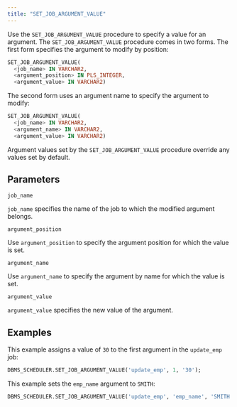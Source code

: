 ```yaml
---
title: "SET_JOB_ARGUMENT_VALUE"
---
```


Use the `SET_JOB_ARGUMENT_VALUE` procedure to specify a value for an argument. The `SET_JOB_ARGUMENT_VALUE` procedure comes in two forms. The first form specifies the argument to modify by position:

```sql
SET_JOB_ARGUMENT_VALUE(
  <job_name> IN VARCHAR2,
  <argument_position> IN PLS_INTEGER,
  <argument_value> IN VARCHAR2)
```

The second form uses an argument name to specify the argument to modify:

```sql
SET_JOB_ARGUMENT_VALUE(
  <job_name> IN VARCHAR2,
  <argument_name> IN VARCHAR2,
  <argument_value> IN VARCHAR2)
```

Argument values set by the `SET_JOB_ARGUMENT_VALUE` procedure override any values set by default.

## Parameters

`job_name`

 `job_name` specifies the name of the job to which the modified argument belongs.

`argument_position`

 Use `argument_position` to specify the argument position for which the value is set.

`argument_name`

 Use `argument_name` to specify the argument by name for which the value is set.

`argument_value`

 `argument_value` specifies the new value of the argument.

## Examples

This example assigns a value of `30` to the first argument in the `update_emp` job:

```sql
DBMS_SCHEDULER.SET_JOB_ARGUMENT_VALUE('update_emp', 1, '30');
```

This example sets the `emp_name` argument to `SMITH`:

```sql
DBMS_SCHEDULER.SET_JOB_ARGUMENT_VALUE('update_emp', 'emp_name', 'SMITH');
```
